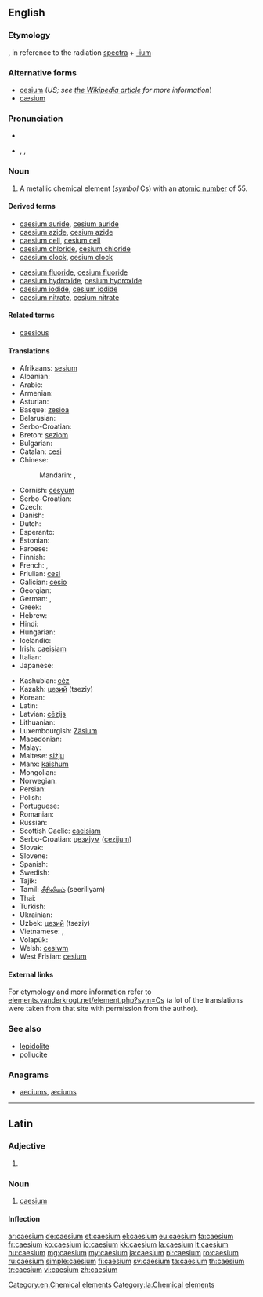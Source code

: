 ==English==
{{rfc-auto}}
{{elements|Cs|xenon|Xe|barium|Ba}}

===Etymology===
{{etyl|la}} {{term|caesius||sky-blue}}, in reference to the radiation [[spectra]] + [[-ium]]

===Alternative forms===
* [[cesium]] (''US; see [[w:Caesium|the Wikipedia article]] for more information'')
* [[cæsium]]

===Pronunciation===
* {{audio|En-us-caesium.ogg|audio (US)}}
* {{enPR|sē'zēəm}}, {{IPA|/ˈsiːziəm/}}, {{X-SAMPA|/"si:zi@m/}}

===Noun===
{{en-noun|-}}
{{wikipedia}}

# A metallic chemical element (''symbol'' Cs) with an [[atomic number]] of 55.

====Derived terms====
{{der-top}}
* [[caesium auride]], [[cesium auride]]
* [[caesium azide]], [[cesium azide]]
* [[caesium cell]], [[cesium cell]]
* [[caesium chloride]], [[cesium chloride]]
* [[caesium clock]], [[cesium clock]]
{{der-mid}}
* [[caesium fluoride]], [[cesium fluoride]]
* [[caesium hydroxide]], [[cesium hydroxide]]
* [[caesium iodide]], [[cesium iodide]]
* [[caesium nitrate]], [[cesium nitrate]]
{{der-bottom}}

====Related terms====
* [[caesious]]

====Translations====
{{trans-top|a metallic chemical element}}
* Afrikaans: [[sesium]]
* Albanian: {{t+|sq|cezium|xs=Albanian}}
* Arabic: {{t-|ar|سيزيوم|m|tr=sízyum|sc=Arab}}
* Armenian: {{t-|hy|ցեզիում|tr=cʿezium}}
* Asturian: {{t-|ast|cesiu|m}}
* Basque: [[zesioa]]
* Belarusian: {{t-|be|цэзiй|m|tr=cézij}}
* Serbo-Croatian: {{t|sh|cezij}}
* Breton: [[seziom]]
* Bulgarian: {{t-|bg|цезий|m|tr=cézij}}
* Catalan: [[cesi]]
* Chinese:
*: Mandarin: {{t|zh|銫|sc=Hani}}, {{t|zh|铯|tr=sè|sc=Hani}}
* Cornish: [[cesyum]]
* Serbo-Croatian: {{t|sh|cezij}}
* Czech: {{t+|cs|cesium}}
* Danish: {{t-|da|cæsium}}
* Dutch: {{t+|nl|cesium|n}}
* Esperanto: {{t-|eo|cezio|xs=Esperanto}}
* Estonian: {{t-|et|tseesium}}
* Faroese: {{t-|fo|cæsium|xs=Faroese}}
* Finnish: {{t+|fi|cesium}}
* French: {{t+|fr|césium|m}}, {{t-|fr|cæsium|m}} <!--source: Petit Larousse, 1989-->
* Friulian: [[cesi]]
* Galician: [[cesio]]
* Georgian: {{t-|ka|ცეზიუმი|tr=tseziumi}}
* German: {{t+|de|Cäsium|n}}, {{t+|de|Zäsium|n}}
* Greek: {{t+|el|καίσιο|n|tr=kaísio}}
* Hebrew: {{t+|he|צזיום|tr=tsezyum}}
* Hindi: {{t|hi|द्युतातु|tr=dyutaatu|sc=Deva}}
* Hungarian: {{t+|hu|cézium}}
* Icelandic: {{t+|is|sesín}}
* Irish: [[caeisiam]]
* Italian: {{t+|it|cesio|m}}
* Japanese: {{t+|ja|セシウム|tr=seshiumu}}
{{trans-mid}}
* Kashubian: [[céz]]
* Kazakh: [[цезий]] (tseziy)
* Korean: {{t+|ko|세슘|tr=sesyum|sc=Kore}}
* Latin: {{t+|la|caesium}}
* Latvian: [[cēzijs]]
* Lithuanian: {{t+|lt|cezis|xs=Lithuanian}}
* Luxembourgish: [[Zäsium]]
* Macedonian: {{t-|mk|цезиум|m|tr=cézium}}
* Malay: {{t-|ms|sesium|xs=Malay}}
* Maltese: [[siżju]]
* Manx: [[kaishum]]
* Mongolian: {{t-|mn|цези|tr=tsézi|sc=Cyrl}}
* Norwegian: {{t-|no|cesium}}
* Persian: {{t+|fa|سزیم|tr=seziom|sc=fa-Arab}}
* Polish: {{t+|pl|cez|m}}
* Portuguese: {{t+|pt|césio}}
* Romanian: {{t+|ro|cesiu|n}}
* Russian: {{t+|ru|цезий|m|tr=cézij}}
* Scottish Gaelic: [[caeisiam]]
* Serbo-Croatian: [[цезиjум]] ([[cezijum]]) {{m}}
* Slovak: {{t-|sk|cézium}}
* Slovene: {{t+|sl|cezij}}
* Spanish: {{t+|es|cesio|m}}
* Swedish: {{t+|sv|cesium|n}}
* Tajik: {{t|tg|сезий|tr=cezi'}}
* Tamil: [[சீரிலியம்]] (seeriliyam)
* Thai: {{t-|th|ซีเซียม|tr=sīsiam|sc=Thai}}
* Turkish: {{t+|tr|sezyum}}
* Ukrainian: {{t-|uk|цезiй|m|tr=cézij}}
* Uzbek: [[цезий]] (tseziy)
* Vietnamese: {{t-|vi|xezi}}, {{t-|vi|xêzi}}
* Volapük: {{t+|vo|zäsin}}
* Welsh: [[cesiwm]]
* West Frisian: [[cesium]]
{{trans-bottom}}

====External links====
For etymology and more information refer to [http://elements.vanderkrogt.net/element.php?sym=Cs elements.vanderkrogt.net/element.php?sym=Cs] (a lot of the translations were taken from that site with permission from the author).

===See also===
* [[lepidolite]]
* [[pollucite]]

===Anagrams===
* [[aeciums#English|aeciums]], [[æciums#English|æciums]]

[[Category:en:Chemical elements]]

----

==Latin==
{{wikipedia|lang=la}}

===Adjective===
{{la-adj-form|caesium}}

# {{inflection of|caesius|caesius|nom|n|s|lang=la}}

===Noun===
{{la-noun|caesium|caesii|caesiī|n|second}}

# [[#English|caesium]]

====Inflection====
{{la-decl-2nd-N|caesi}}

[[Category:la:Chemical elements]]

[[ar:caesium]]
[[de:caesium]]
[[et:caesium]]
[[el:caesium]]
[[eu:caesium]]
[[fa:caesium]]
[[fr:caesium]]
[[ko:caesium]]
[[io:caesium]]
[[kk:caesium]]
[[la:caesium]]
[[lt:caesium]]
[[hu:caesium]]
[[mg:caesium]]
[[my:caesium]]
[[ja:caesium]]
[[pl:caesium]]
[[ro:caesium]]
[[ru:caesium]]
[[simple:caesium]]
[[fi:caesium]]
[[sv:caesium]]
[[ta:caesium]]
[[th:caesium]]
[[tr:caesium]]
[[vi:caesium]]
[[zh:caesium]]